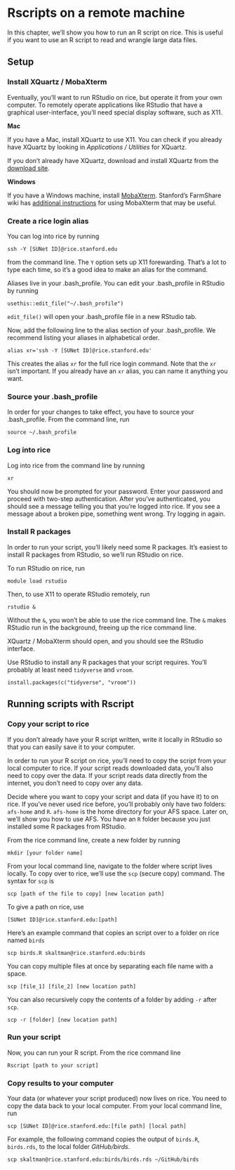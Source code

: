 
# Rscripts on a remote machine

In this chapter, we'll show you how to run an R script on rice. This is useful if you want to use an R script to read and wrangle large data files. 

## Setup

### Install XQuartz / MobaXterm

Eventually, you'll want to run RStudio on rice, but operate it from your own computer. To remotely operate applications like RStudio that have a graphical user-interface, you'll need special display software, such as X11.

__Mac__

If you have a Mac, install XQuartz to use X11. You can check if you already have XQuartz by looking in _Applications / Utilities_ for XQuartz. 

If you don't already have XQuartz, download and install XQuartz from the [download site](https://www.xquartz.org/).

__Windows__

If you have a Windows machine, install [MobaXterm](https://mobaxterm.mobatek.net/). Stanford's FarmShare wiki has [additional instructions](https://web.stanford.edu/group/farmshare/cgi-bin/wiki/index.php/Mobaxterm) for using MobaXterm that may be useful. 

### Create a rice login alias 

You can log into rice by running 

`ssh -Y [SUNet ID]@rice.stanford.edu` 

from the command line. The `Y` option sets up X11 forewarding. That's a lot to type each time, so it's a good idea to make an alias for the command.

Aliases live in your .bash_profile. You can edit your .bash_profile in RStudio by running 

`usethis::edit_file("~/.bash_profile")`

`edit_file()` will open your .bash_profile file in a new RStudio tab.

Now, add the following line to the alias section of your .bash_profile. We recommend listing your aliases in alphabetical order.

`alias xr='ssh -Y [SUNet ID]@rice.stanford.edu'`

This creates the alias `xr` for the full rice login command. Note that the `xr` isn't important. If you already have an `xr` alias, you can name it anything you want. 

### Source your .bash_profile

In order for your changes to take effect, you have to source your .bash_profile. From the command line, run

`source ~/.bash_profile`

### Log into rice

Log into rice from the command line by running

`xr` 

You should now be prompted for your password. Enter your password and proceed with two-step authentication. After you've authenticated, you should see a message telling you that you're logged into rice. If you see a message about a broken pipe, something went wrong. Try logging in again. 

### Install R packages

In order to run your script, you'll likely need some R packages. It's easiest to install R packages from RStudio, so we'll run RStudio on rice. 

To run RStudio on rice, run

`module load rstudio`

Then, to use X11 to operate RStudio remotely, run

`rstudio &`

Without the `&`, you won't be able to use the rice command line. The `&` makes RStudio run in the background, freeing up the rice command line.

XQuartz / MobaXterm should open, and you should see the RStudio interface.

Use RStudio to install any R packages that your script requires. You'll probably at least need `tidyverse` and `vroom`.

`install.packages(c("tidyverse", "vroom"))`

## Running scripts with Rscript

### Copy your script to rice

If you don't already have your R script written, write it locally in RStudio so that you can easily save it to your computer. 

In order to run your R script on rice, you'll need to copy the script from your local computer to rice. If your script reads downloaded data, you'll also need to copy over the data. If your script reads data directly from the internet, you don't need to copy over any data.

Decide where you want to copy your script and data (if you have it) to on rice. If you've never used rice before, you'll probably only have two folders: `afs-home` and `R`. `afs-home` is the home directory for your AFS space. Later on, we'll show you how to use AFS. You have an `R` folder because you just installed some R packages from RStudio.

From the rice command line, create a new folder by running

`mkdir [your folder name]`

From your local command line, navigate to the folder where script lives locally. To copy over to rice, we'll use the `scp` (secure copy) command. The syntax for `scp` is 

`scp [path of the file to copy] [new location path]`

To give a path on rice, use 

`[SUNet ID]@rice.stanford.edu:[path]`

Here's an example command that copies an script over to a folder on rice named `birds`

`scp birds.R skaltman@rice.stanford.edu:birds`

You can copy multiple files at once by separating each file name with a space.

`scp [file_1] [file_2] [new location path]`

You can also recursively copy the contents of a folder by adding `-r` after `scp`.

`scp -r [folder] [new location path]`

### Run your script

Now, you can run your R script. From the rice command line

`Rscript [path to your script]`

### Copy results to your computer

Your data (or whatever your script produced) now lives on rice. You need to copy the data back to your local computer. From your local command line, run

`scp [SUNet ID]@rice.stanford.edu:[file path] [local path]`

For example, the following command copies the output of `birds.R`, `birds.rds`, to the local folder _GitHub/birds_.

`scp skaltman@rice.stanford.edu:birds/birds.rds ~/GitHub/birds`

